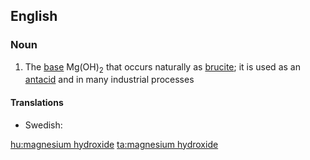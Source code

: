 ==English==

===Noun===
{{wikipedia}}
{{en-noun|sg=[[magnesium]] [[hydroxide]]|-}}

#{{inorganic compound}} The [[base]] Mg(OH)<sub>2</sub> that occurs naturally as [[brucite]]; it is used as an [[antacid]] and in many industrial processes

====Translations====
*Swedish: {{t|sv|magnesiumhydroxid|c}}

[[hu:magnesium hydroxide]]
[[ta:magnesium hydroxide]]